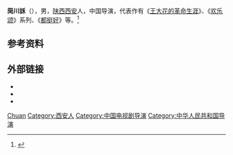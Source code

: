 '''简川訸'''（{{bd|？|}}），男，[[陕西|陕西]][[西安|西安]]人，中国导演，代表作有《[[王大花的革命生涯|王大花的革命生涯]]》、《[[歡樂頌_(電視劇)|欢乐颂]]》系列、《[[都挺好|都挺好]]》等。<ref>{{Cite web|title=导演简川訸：文化优势让苏州“都挺好”|url=http://news.jstv.com/a/20191006/1570432909708.shtml|accessdate=2020-12-20|work=[[苏州日报|苏州日报]]}}</ref>

== 参考资料 ==
{{reflist}}

==外部链接==
*{{Douban people}}
*{{IMDb name}}
*{{1905 star|id=2993321}}
{{Authority control}}
{{中国人物小作品}}
{{DEFAULTSORT:Jian简}}
[[Category:简姓|Chuan]]
[[Category:西安人|Category:西安人]]
[[Category:中国电视剧导演|Category:中国电视剧导演]]
[[Category:中华人民共和国导演|Category:中华人民共和国导演]]